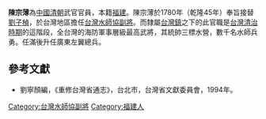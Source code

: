 '''陳宗薄'''為[[中國|中國]][[清朝|清朝]]武官官員，本籍[[福建|福建]]。陳宗薄於1780年（乾隆45年）奉旨接替[[劉子楨|劉子楨]]，於台灣地區擔任[[台灣水師協|台灣水師協]][[副將|副將]]。而隸屬[[台灣鎮|台灣鎮]]之下的此官職是[[台灣清治時期|台灣清治時期]]的這階段，全台灣的海防軍事層級最高武將，其統帥三標水營，數千名水師兵勇。任滿後升任廣東左翼總兵。
{{start box}}
{{s-before|[[劉子楨|劉子楨]]}}
{{s-title|[[台灣水師協|台灣水師協]][[副將|副將]]|1780年上任}}
{{s-after|[[廖光宇|廖光宇]]}}
{{end box}}

==參考文獻==
*劉寧顏編，《重修台灣省通志》，台北市，台灣省文獻委員會，1994年。

[[Category:台灣水師協副將|Category:台灣水師協副將]]
[[Category:福建人|Category:福建人]]